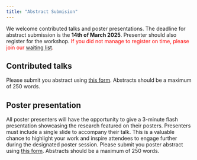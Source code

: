 ```yaml
---
title: "Abstract Submision"
---
```


We welcome contributed talks and poster presentations. The deadline for abstract submission is the **14th of March 2025**. Presenter should also register for the workshop. <span style="color:red">If you did not manage to register on time, please join our [waiting list](https://forms.office.com/Pages/ResponsePage.aspx?id=KVxybjp2UE-B8i4lTwEzyJqR-CXnEDNJstG6HYmoV49UQjJMWVJVWUdFNTNKMlA5QTA0OEVOM0NZNi4u).</span>

## Contributed talks

Please submit you abstract using [this form](https://forms.office.com/Pages/ResponsePage.aspx?id=KVxybjp2UE-B8i4lTwEzyJqR-CXnEDNJstG6HYmoV49UMzM3NFJOMUg5QVpXVUhZSEVLMVZUMDZESy4u). Abstracts should be a maximum of 250 words.

## Poster presentation

All poster presenters will have the opportunity to give a 3-minute flash presentation showcasing the research featured on their posters. Presenters must include a single slide to accompany their talk. This is a valuable chance to highlight your work and inspire attendees to engage further during the designated poster session. Please submit you poster abstract using [this form](https://forms.office.com/Pages/ResponsePage.aspx?id=KVxybjp2UE-B8i4lTwEzyJqR-CXnEDNJstG6HYmoV49UMzM3NFJOMUg5QVpXVUhZSEVLMVZUMDZESy4u). Abstracts should be a maximum of 250 words.

